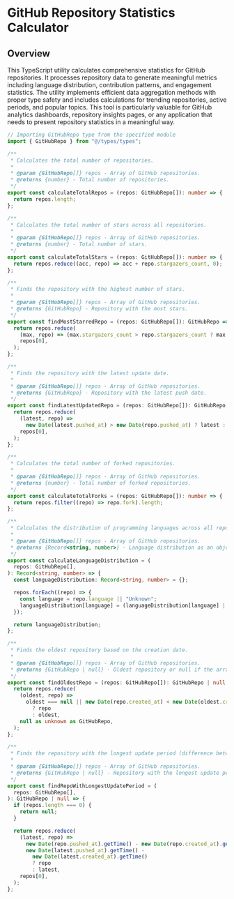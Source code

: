 # GitHub Repository Statistics Calculator

## Overview

This TypeScript utility calculates comprehensive statistics for GitHub repositories. It processes repository data to generate meaningful metrics including language distribution, contribution patterns, and engagement statistics. The utility implements efficient data aggregation methods with proper type safety and includes calculations for trending repositories, active periods, and popular topics. This tool is particularly valuable for GitHub analytics dashboards, repository insights pages, or any application that needs to present repository statistics in a meaningful way.

```typescript
// Importing GitHubRepo type from the specified module
import { GitHubRepo } from "@/types/types";

/**
 * Calculates the total number of repositories.
 *
 * @param {GitHubRepo[]} repos - Array of GitHub repositories.
 * @returns {number} - Total number of repositories.
 */
export const calculateTotalRepos = (repos: GitHubRepo[]): number => {
  return repos.length;
};

/**
 * Calculates the total number of stars across all repositories.
 *
 * @param {GitHubRepo[]} repos - Array of GitHub repositories.
 * @returns {number} - Total number of stars.
 */
export const calculateTotalStars = (repos: GitHubRepo[]): number => {
  return repos.reduce((acc, repo) => acc + repo.stargazers_count, 0);
};

/**
 * Finds the repository with the highest number of stars.
 *
 * @param {GitHubRepo[]} repos - Array of GitHub repositories.
 * @returns {GitHubRepo} - Repository with the most stars.
 */
export const findMostStarredRepo = (repos: GitHubRepo[]): GitHubRepo => {
  return repos.reduce(
    (max, repo) => (max.stargazers_count > repo.stargazers_count ? max : repo),
    repos[0],
  );
};

/**
 * Finds the repository with the latest update date.
 *
 * @param {GitHubRepo[]} repos - Array of GitHub repositories.
 * @returns {GitHubRepo} - Repository with the latest push date.
 */
export const findLatestUpdatedRepo = (repos: GitHubRepo[]): GitHubRepo => {
  return repos.reduce(
    (latest, repo) =>
      new Date(latest.pushed_at) > new Date(repo.pushed_at) ? latest : repo,
    repos[0],
  );
};

/**
 * Calculates the total number of forked repositories.
 *
 * @param {GitHubRepo[]} repos - Array of GitHub repositories.
 * @returns {number} - Total number of forked repositories.
 */
export const calculateTotalForks = (repos: GitHubRepo[]): number => {
  return repos.filter((repo) => repo.fork).length;
};

/**
 * Calculates the distribution of programming languages across all repositories.
 *
 * @param {GitHubRepo[]} repos - Array of GitHub repositories.
 * @returns {Record<string, number>} - Language distribution as an object.
 */
export const calculateLanguageDistribution = (
  repos: GitHubRepo[],
): Record<string, number> => {
  const languageDistribution: Record<string, number> = {};

  repos.forEach((repo) => {
    const language = repo.language || "Unknown";
    languageDistribution[language] = (languageDistribution[language] || 0) + 1;
  });

  return languageDistribution;
};

/**
 * Finds the oldest repository based on the creation date.
 *
 * @param {GitHubRepo[]} repos - Array of GitHub repositories.
 * @returns {GitHubRepo | null} - Oldest repository or null if the array is empty.
 */
export const findOldestRepo = (repos: GitHubRepo[]): GitHubRepo | null => {
  return repos.reduce(
    (oldest, repo) =>
      oldest === null || new Date(repo.created_at) < new Date(oldest.created_at)
        ? repo
        : oldest,
    null as unknown as GitHubRepo,
  );
};

/**
 * Finds the repository with the longest update period (difference between created_at and pushed_at).
 *
 * @param {GitHubRepo[]} repos - Array of GitHub repositories.
 * @returns {GitHubRepo | null} - Repository with the longest update period or null if the array is empty.
 */
export const findRepoWithLongestUpdatePeriod = (
  repos: GitHubRepo[],
): GitHubRepo | null => {
  if (repos.length === 0) {
    return null;
  }

  return repos.reduce(
    (latest, repo) =>
      new Date(repo.pushed_at).getTime() - new Date(repo.created_at).getTime() >
      new Date(latest.pushed_at).getTime() -
        new Date(latest.created_at).getTime()
        ? repo
        : latest,
    repos[0],
  );
};
```
